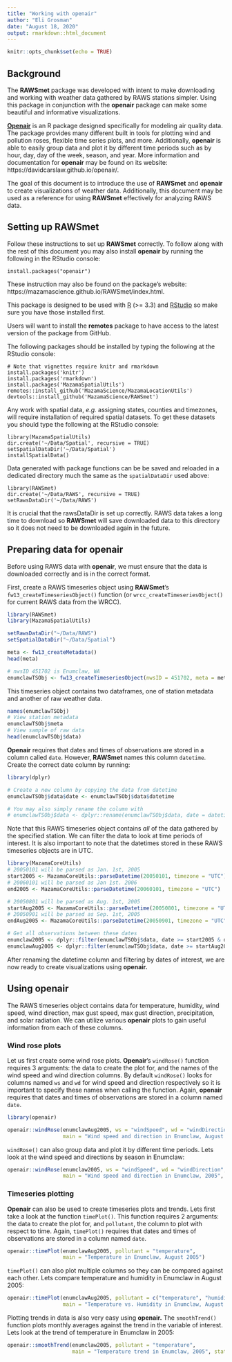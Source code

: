 ```yaml
---
title: "Working with openair"
author: "Eli Grosman"
date: "August 18, 2020"
output: rmarkdown::html_document
---
```


```r
knitr::opts_chunk$set(echo = TRUE)
```

## Background

The **RAWSmet** package was developed with intent to make downloading and working with weather data gathered by RAWS stations simpler. Using this package in conjunction with the **openair** package can make some beautiful and informative visualizations.

[**Openair**](https://davidcarslaw.github.io/openair/) is an R package designed specifically for modeling air quality data. The package provides many different built in tools for plotting wind and pollution roses, flexible time series plots, and more. Additionally, **openair** is able to easily group data and plot it by different time periods such as by hour, day, day of the week, season, and year. More information and documentation for **openair** may be found on its website: https://davidcarslaw.github.io/openair/.

The goal of this document is to introduce the use of **RAWSmet** and **openair** to create visualizations of weather data. Additionally, this document may be used as a reference for using **RAWSmet** effectively for analyzing RAWS data. 

## Setting up RAWSmet

Follow these instructions to set up **RAWSmet** correctly. To follow along with the rest of this document you may also install **openair** by running the following in the RStudio console:
```
install.packages("openair")
```
These instruction may also be found on the package’s website: https://mazamascience.github.io/RAWSmet/index.html.

This package is designed to be used with [R](https://cran.r-project.org) 
(>= 3.3) and [RStudio](https://www.rstudio.com) so make sure you have those 
installed first.

Users will want to install the **remotes** package to have access to the latest 
version of the package from GitHub.

The following packages should be installed by typing the following at the 
RStudio console:

```
# Note that vignettes require knitr and rmarkdown
install.packages('knitr')
install.packages('rmarkdown')
install.packages('MazamaSpatialUtils')
remotes::install_github('MazamaScience/MazamaLocationUtils')
devtools::install_github('MazamaScience/RAWSmet')
```
Any work with spatial data, *e.g.* assigning states, counties and timezones, 
will require installation of required spatial datasets. To get these datasets 
you should type the following at the RStudio console:

```
library(MazamaSpatialUtils)
dir.create('~/Data/Spatial', recursive = TRUE)
setSpatialDataDir('~/Data/Spatial')
installSpatialData()
```

Data generated with package functions can be be saved and reloaded in a
dedicated directory much the same as the `spatialDataDir` used above:

```
library(RAWSmet)
dir.create('~/Data/RAWS', recursive = TRUE)
setRawsDataDir('~/Data/RAWS')
```

It is crucial that the rawsDataDir is set up correctly. RAWS data takes a long time to download so **RAWSmet** will save downloaded data to this directory so it does not need to be downloaded again in the future.


## Preparing data for openair

Before using RAWS data with **openair**, we must ensure that the data is downloaded correctly and is in the correct format. 

First, create a RAWS timeseries object using **RAWSmet**’s `fw13_createTimeseriesObject()` function (or `wrcc_createTimeseriesObject()` for current RAWS data from the WRCC). 

```r
library(RAWSmet)
library(MazamaSpatialUtils)

setRawsDataDir("~/Data/RAWS")
setSpatialDataDir("~/Data/Spatial")

meta <- fw13_createMetadata()
head(meta)

# nwsID 451702 is Enumclaw, WA
enumclawTSObj <- fw13_createTimeseriesObject(nwsID = 451702, meta = meta)
```

This timeseries object contains two dataframes, one of station metadata and another of raw weather data.

```r
names(enumclawTSObj)
# View station metadata
enumclawTSObj$meta
# View sample of raw data
head(enumclawTSObj$data)
```
**Openair** requires that dates and times of observations are stored in a column called `date`. However, **RAWSmet** names this column `datetime`. Create the correct date column by running:
```r
library(dplyr)

# Create a new column by copying the data from datetime
enumclawTSObj$data$date <- enumclawTSObj$data$datetime

# You may also simply rename the column with
# enumclawTSObj$data <- dplyr::rename(enumclawTSObj$data, date = datetime)
```

Note that this RAWS timeseries object contains *all* of the data gathered by the specified station. We can filter the data to look at time periods of interest. It is also important to note that the datetimes stored in these RAWS timeseries objects are in UTC. 
```r
library(MazamaCoreUtils)
# 20050101 will be parsed as Jan. 1st, 2005
start2005 <- MazamaCoreUtils::parseDatetime(20050101, timezone = "UTC")
# 20060101 will be parsed as Jan 1st. 2006
end2005 <- MazamaCoreUtils::parseDatetime(20060101, timezone = "UTC")

# 20050801 will be parsed as Aug. 1st, 2005
startAug2005 <- MazamaCoreUtils::parseDatetime(20050801, timezone = "UTC")
# 20050901 will be parsed as Sep. 1st, 2005
endAug2005 <- MazamaCoreUtils::parseDatetime(20050901, timezone = "UTC")

# Get all observations between these dates
enumclaw2005 <- dplyr::filter(enumclawTSObj$data, date >= start2005 & date < end2005)
enumclawAug2005 <- dplyr::filter(enumclawTSObj$data, date >= startAug2005 & date < endAug2005)
```

After renaming the datetime column and filtering by dates of interest, we are now ready to create visualizations using **openair.** 


## Using openair

The RAWS timeseries object contains data for temperature, humidity, wind speed, wind direction, max gust speed, max gust direction, precipitation, and solar radiation. We can utilize various **openair** plots to gain useful information from each of these columns.

### Wind rose plots

Let us first create some wind rose plots. **Openair**'s `windRose()` function requires 3 arguments: the data to create the plot for, and the names of the wind speed and wind direction columns. By default `windRose()` looks for columns named `ws` and `wd` for wind speed and direction respectively so it is important to specify these names when calling the function. Again, **openair** requires that dates and times of observations are stored in a column named `date`. 
```r
library(openair)

openair::windRose(enumclawAug2005, ws = "windSpeed", wd = "windDirection",
                  main = "Wind speed and direction in Enumclaw, August 2005")
```

`windRose()` can also group data and plot it by different time periods. Lets look at the wind speed and directions by season in Enumclaw:
```r
openair::windRose(enumclaw2005, ws = "windSpeed", wd = "windDirection",
                  main = "Wind speed and direction in Enumclaw, 2005", type = "season")
```

### Timeseries plotting

**Openair** can also be used to create timeseries plots and trends. Lets first take a look at the function `timePlot()`. This function requires 2 arguments: the data to create the plot for, and `pollutant`, the column to plot with respect to time.  Again, `timePlot()` requires that dates and times of observations are stored in a column named `date`. 
```r
openair::timePlot(enumclawAug2005, pollutant = "temperature",
                  main = "Temperature in Enumclaw, August 2005")
```

`timePlot()` can also plot multiple columns so they can be compared against each other. Lets compare temperature and humidity in Enumclaw in August 2005:
```r
openair::timePlot(enumclawAug2005, pollutant = c("temperature", "humidity"),
                  main = "Temperature vs. Humidity in Enumclaw, August 2005")
```

Plotting trends in data is also very easy using **openair.** The `smoothTrend()` function plots monthly averages against the trend in the variable of interest. Lets look at the trend of temperature in Enumclaw in 2005:
```r
openair::smoothTrend(enumclaw2005, pollutant = "temperature",
                     main = "Temperature trend in Enumclaw, 2005", statistic = "mean")
```
